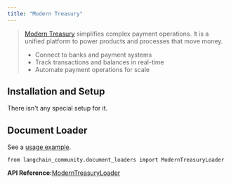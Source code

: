 ```yaml
---
title: "Modern Treasury"
---
```


> [Modern Treasury](https://www.moderntreasury.com/) simplifies complex payment operations. It is a unified platform to power products and processes that move money.
>
> * Connect to banks and payment systems
> * Track transactions and balances in real-time
> * Automate payment operations for scale

## Installation and Setup

There isn't any special setup for it.

## Document Loader

See a [usage example](/src/oss/integrations/document_loaders/modern_treasury).

```
from langchain_community.document_loaders import ModernTreasuryLoader
```

**API Reference:**[ModernTreasuryLoader](https://python.langchain.com/api_reference/community/document_loaders/langchain_community.document_loaders.modern_treasury.ModernTreasuryLoader.html)
